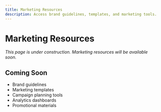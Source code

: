 ```yaml
---
title: Marketing Resources
description: Access brand guidelines, templates, and marketing tools.
---
```


# Marketing Resources

*This page is under construction. Marketing resources will be available soon.*

## Coming Soon

- Brand guidelines
- Marketing templates
- Campaign planning tools
- Analytics dashboards
- Promotional materials

